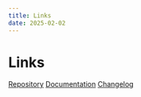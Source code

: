 ```yaml
---
title: Links
date: 2025-02-02
---
```


# **Links**

[Repository](https://github.com/ilkhoeri/cretex)
[Documentation](https://oeri.vercel.app)
[Changelog](./CHANGELOG.md)
